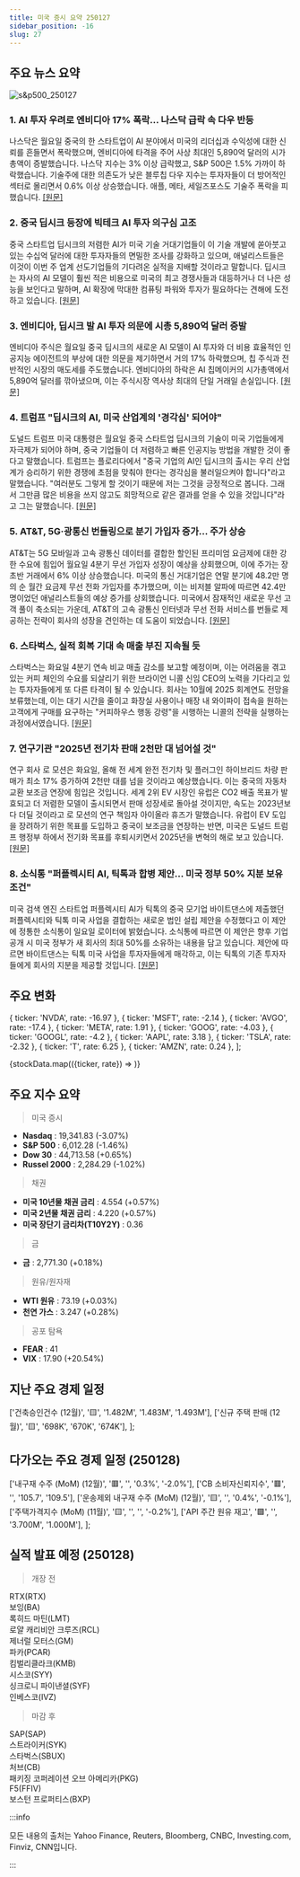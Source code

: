 ```yaml
---
title: 미국 증시 요약 250127
sidebar_position: -16
slug: 27
---
```


## 주요 뉴스 요약

![s&p500_250127](/map/250127.png)

### 1. **AI 투자 우려로 엔비디아 17% 폭락... 나스닥 급락 속 다우 반등**

나스닥은 월요일 중국의 한 스타트업이 AI 분야에서 미국의 리더십과 수익성에 대한 신뢰를 흔들면서 폭락했으며, 엔비디아에 타격을 주어 사상 최대인 5,890억 달러의 시가총액이 증발했습니다. 나스닥 지수는 3% 이상 급락했고, S&P 500은 1.5% 가까이 하락했습니다. 기술주에 대한 의존도가 낮은 블루칩 다우 지수는 투자자들이 더 방어적인 섹터로 몰리면서 0.6% 이상 상승했습니다. 애플, 메타, 세일즈포스도 기술주 폭락을 피했습니다. [[원문]](https://finance.yahoo.com/news/live/stock-market-today-nasdaq-clobbered-nvidia-sinks-17-while-dow-stages-comeback-as-ai-fears-shake-markets-210101592.html)

### 2. **중국 딥시크 등장에 빅테크 AI 투자 의구심 고조**

중국 스타트업 딥시크의 저렴한 AI가 미국 기술 거대기업들이 이 기술 개발에 쏟아붓고 있는 수십억 달러에 대한 투자자들의 면밀한 조사를 강화하고 있으며, 애널리스트들은 이것이 이번 주 업계 선도기업들의 기다려온 실적을 지배할 것이라고 말합니다. 딥시크는 자사의 AI 모델이 훨씬 적은 비용으로 미국의 최고 경쟁사들과 대등하거나 더 나은 성능을 보인다고 말하며, AI 확장에 막대한 컴퓨팅 파워와 투자가 필요하다는 견해에 도전하고 있습니다. [[원문]](https://www.reuters.com/technology/artificial-intelligence/big-tech-faces-heat-chinas-deepseek-sows-doubts-billion-dollar-spending-2025-01-27/)

### 3. **엔비디아, 딥시크 발 AI 투자 의문에 시총 5,890억 달러 증발**

엔비디아 주식은 월요일 중국 딥시크의 새로운 AI 모델이 AI 투자와 더 비용 효율적인 인공지능 에이전트의 부상에 대한 의문을 제기하면서 거의 17% 하락했으며, 칩 주식과 전반적인 시장의 매도세를 주도했습니다. 엔비디아의 하락은 AI 칩메이커의 시가총액에서 5,890억 달러를 깎아냈으며, 이는 주식시장 역사상 최대의 단일 거래일 손실입니다. [[원문]](https://finance.yahoo.com/news/nvidia-stock-plummets-loses-record-589-billion-as-deepseek-prompts-questions-over-ai-spending-135105824.html)

### 4. **트럼프 "딥시크의 AI, 미국 산업계의 '경각심' 되어야"**

도널드 트럼프 미국 대통령은 월요일 중국 스타트업 딥시크의 기술이 미국 기업들에게 자극제가 되어야 하며, 중국 기업들이 더 저렴하고 빠른 인공지능 방법을 개발한 것이 좋다고 말했습니다. 트럼프는 플로리다에서 "중국 기업의 AI인 딥시크의 출시는 우리 산업계가 승리하기 위한 경쟁에 초점을 맞춰야 한다는 경각심을 불러일으켜야 합니다"라고 말했습니다. "여러분도 그렇게 할 것이기 때문에 저는 그것을 긍정적으로 봅니다. 그래서 그만큼 많은 비용을 쓰지 않고도 희망적으로 같은 결과를 얻을 수 있을 것입니다"라고 그는 말했습니다. [[원문]](https://www.reuters.com/world/us/trump-deepseeks-ai-should-be-wakeup-call-us-industry-2025-01-27/)

### 5. **AT&T, 5G·광통신 번들링으로 분기 가입자 증가... 주가 상승**

AT&T는 5G 모바일과 고속 광통신 데이터를 결합한 할인된 프리미엄 요금제에 대한 강한 수요에 힘입어 월요일 4분기 무선 가입자 성장이 예상을 상회했으며, 이에 주가는 장 초반 거래에서 6% 이상 상승했습니다. 미국의 통신 거대기업은 연말 분기에 48.2만 명의 순 월간 요금제 무선 전화 가입자를 추가했으며, 이는 비저블 알파에 따르면 42.4만 명이었던 애널리스트들의 예상 증가를 상회했습니다. 미국에서 잠재적인 새로운 무선 고객 풀이 축소되는 가운데, AT&T의 고속 광통신 인터넷과 무선 전화 서비스를 번들로 제공하는 전략이 회사의 성장을 견인하는 데 도움이 되었습니다. [[원문]](https://www.reuters.com/business/media-telecom/atts-bundled-5g-fiber-plans-boost-holiday-quarter-subscriptions-2025-01-27/)

### 6. **스타벅스, 실적 회복 기대 속 매출 부진 지속될 듯**

스타벅스는 화요일 4분기 연속 비교 매출 감소를 보고할 예정이며, 이는 어려움을 겪고 있는 커피 체인의 수요를 되살리기 위한 브라이언 니콜 신임 CEO의 노력을 기다리고 있는 투자자들에게 또 다른 타격이 될 수 있습니다. 회사는 10월에 2025 회계연도 전망을 보류했는데, 이는 대기 시간을 줄이고 화장실 사용이나 매장 내 와이파이 접속을 원하는 고객에게 구매를 요구하는 "커피하우스 행동 강령"을 시행하는 니콜의 전략을 실행하는 과정에서였습니다. [[원문]](https://www.reuters.com/business/retail-consumer/starbucks-sales-set-drop-again-investors-wait-turnaround-2025-01-27/)

### 7. **연구기관 "2025년 전기차 판매 2천만 대 넘어설 것"**

연구 회사 로 모션은 화요일, 올해 전 세계 완전 전기차 및 플러그인 하이브리드 차량 판매가 최소 17% 증가하여 2천만 대를 넘을 것이라고 예상했습니다. 이는 중국의 자동차 교환 보조금 연장에 힘입은 것입니다. 세계 2위 EV 시장인 유럽은 CO2 배출 목표가 발효되고 더 저렴한 모델이 출시되면서 판매 성장세로 돌아설 것이지만, 속도는 2023년보다 더딜 것이라고 로 모션의 연구 책임자 아이올라 휴즈가 말했습니다. 유럽이 EV 도입을 장려하기 위한 목표를 도입하고 중국이 보조금을 연장하는 반면, 미국은 도널드 트럼프 행정부 하에서 전기화 목표를 후퇴시키면서 2025년을 변혁의 해로 보고 있습니다. [[원문]](https://www.reuters.com/business/autos-transportation/ev-car-sales-top-20-million-2025-research-firm-says-2025-01-28/)

### 8. **소식통 "퍼플렉시티 AI, 틱톡과 합병 제안... 미국 정부 50% 지분 보유 조건"**

미국 검색 엔진 스타트업 퍼플렉시티 AI가 틱톡의 중국 모기업 바이트댄스에 제출했던 퍼플렉시티와 틱톡 미국 사업을 결합하는 새로운 법인 설립 제안을 수정했다고 이 제안에 정통한 소식통이 일요일 로이터에 밝혔습니다. 소식통에 따르면 이 제안은 향후 기업공개 시 미국 정부가 새 회사의 최대 50%를 소유하는 내용을 담고 있습니다. 제안에 따르면 바이트댄스는 틱톡 미국 사업을 투자자들에게 매각하고, 이는 틱톡의 기존 투자자들에게 회사의 지분을 제공할 것입니다. [[원문]](https://www.reuters.com/markets/deals/perplexity-ai-revises-tiktok-merger-proposal-that-could-give-us-government-50-2025-01-26/)

## 주요 변화

  { ticker: 'NVDA', rate: -16.97 },
  { ticker: 'MSFT', rate: -2.14 },
  { ticker: 'AVGO', rate: -17.4 },
  { ticker: 'META', rate: 1.91 },
  { ticker: 'GOOG', rate: -4.03 },
  { ticker: 'GOOGL', rate: -4.2 },
  { ticker: 'AAPL', rate: 3.18 },
  { ticker: 'TSLA', rate: -2.32 },
  { ticker: 'T', rate: 6.25 },
  { ticker: 'AMZN', rate: 0.24 },
];

{stockData.map(({ticker, rate}) => <StockCardMini key={ticker} ticker={ticker} rate={rate}></StockCardMini>)}

## 주요 지수 요약

> 미국 증시

- **Nasdaq** : 19,341.83 (-3.07%)
- **S&P 500** : 6,012.28 (-1.46%)
- **Dow 30** : 44,713.58 (+0.65%)
- **Russel 2000** : 2,284.29 (-1.02%)

> 채권

- **미국 10년물 채권 금리** : 4.554 (+0.57%)
- **미국 2년물 채권 금리** : 4.220 (+0.57%)
- **미국 장단기 금리차(T10Y2Y)** : 0.36

> 금

- **금** : 2,771.30 (+0.18%)

> 원유/원자재

- **WTI 원유** : 73.19 (+0.03%)
- **천연 가스** : 3.247 (+0.28%)

> 공포 탐욕

- **FEAR** : 41
- **VIX** : 17.90 (+20.54%)

## 지난 주요 경제 일정

  ['건축승인건수 (12월)', '🟨', '1.482M', '1.483M', '1.493M'],
  ['신규 주택 판매 (12월)', '🟨', '698K', '670K', '674K'],
];

<EconomicCalendar data={eventsData} />

## 다가오는 주요 경제 일정 (250128)

  ['내구재 수주 (MoM) (12월)', '🟥', '', '0.3%', '-2.0%'],
  ['CB 소비자신뢰지수', '🟥', '', '105.7', '109.5'],
  ['운송제외 내구재 수주 (MoM) (12월)', '🟨', '', '0.4%', '-0.1%'],
  ['주택가격지수 (MoM) (11월)', '🟨', '', '', '-0.2%'],
  ['API 주간 원유 재고', '🟩', '', '3.700M', '1.000M'],
];

<EconomicCalendar data={nextEventsData} />

## 실적 발표 예정 (250128)

> 개장 전

RTX(RTX)  
보잉(BA)  
록히드 마틴(LMT)  
로얄 캐리비안 크루즈(RCL)  
제너럴 모터스(GM)  
파카(PCAR)  
킴벌리클라크(KMB)  
시스코(SYY)  
싱크로니 파이낸셜(SYF)  
인베스코(IVZ)

> 마감 후

SAP(SAP)  
스트라이커(SYK)  
스타벅스(SBUX)  
처브(CB)  
패키징 코퍼레이션 오브 아메리카(PKG)  
F5(FFIV)  
보스턴 프로퍼티스(BXP)

:::info

모든 내용의 출처는 Yahoo Finance, Reuters, Bloomberg, CNBC, Investing.com, Finviz, CNN입니다.

:::
